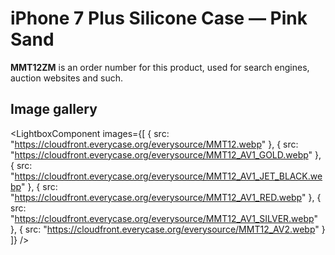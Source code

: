 
# iPhone 7 Plus Silicone Case — Pink Sand

<Callout type='info' emoji='👉🏻'>**MMT12ZM** is an order number for this product, used for search engines, auction websites and such.</Callout>

## Image gallery

<LightboxComponent
    images={[
      {
        src: "https://cloudfront.everycase.org/everysource/MMT12.webp"
      },
      {
        src: "https://cloudfront.everycase.org/everysource/MMT12_AV1_GOLD.webp"
      },
      {
        src: "https://cloudfront.everycase.org/everysource/MMT12_AV1_JET_BLACK.webp"
      },
      {
        src: "https://cloudfront.everycase.org/everysource/MMT12_AV1_RED.webp"
      },
      {
        src: "https://cloudfront.everycase.org/everysource/MMT12_AV1_SILVER.webp"
      },
      {
        src: "https://cloudfront.everycase.org/everysource/MMT12_AV2.webp"
      }
    ]}
  />
